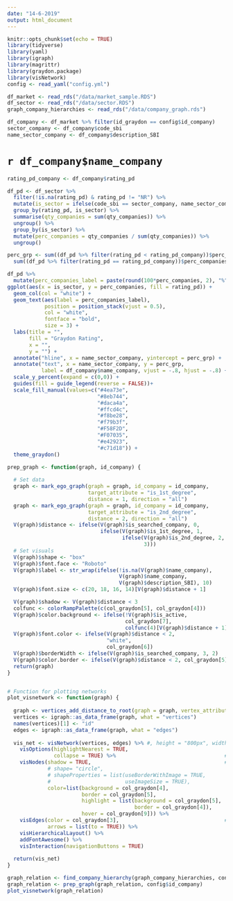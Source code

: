 ```yaml
---
date: "14-6-2019"
output: html_document
---
```


```r
knitr::opts_chunk$set(echo = TRUE)
library(tidyverse)
library(yaml)
library(igraph)
library(magrittr)
library(graydon.package)
library(visNetwork)
config <- read_yaml("config.yml")
```
```r
df_market <- read_rds("/data/market_sample.RDS")
df_sector <- read_rds("/data/sector.RDS")
graph_company_hierarchies <- read_rds("/data/company_graph.rds")

df_company <- df_market %>% filter(id_graydon == config$id_company)
sector_company <- df_company$code_sbi
name_sector_company <- df_company$description_SBI
```
# `r df_company$name_company`
```r
rating_pd_company <- df_company$rating_pd

df_pd <- df_sector %>%
  filter(!is.na(rating_pd) & rating_pd != "NR") %>% 
  mutate(is_sector = ifelse(code_sbi == sector_company, name_sector_company, "Markt")) %>% 
  group_by(rating_pd, is_sector) %>% 
  summarise(qty_companies = sum(qty_companies)) %>% 
  ungroup() %>% 
  group_by(is_sector) %>% 
  mutate(perc_companies = qty_companies / sum(qty_companies)) %>% 
  ungroup() 

perc_grp <- sum((df_pd %>% filter(rating_pd < rating_pd_company))$perc_companies) + 
  sum((df_pd %>% filter(rating_pd == rating_pd_company))$perc_companies)/2

df_pd %>% 
  mutate(perc_companies_label = paste(round(100*perc_companies, 2), "%", sep="")) %>% 
ggplot(aes(x = is_sector, y = perc_companies, fill = rating_pd)) +
  geom_col(col = "white") +
  geom_text(aes(label = perc_companies_label),
            position = position_stack(vjust = 0.5),
            col = "white",
            fontface = "bold",
            size = 3) +
  labs(title = "",
       fill = "Graydon Rating",
       x = "",
       y = "") +
  annotate("hline", x = name_sector_company, yintercept = perc_grp) +
  annotate("text", x = name_sector_company, y = perc_grp, 
           label = df_company$name_company, vjust = -.8, hjust = -.8) +
  scale_y_percent(expand = c(0,0)) +
  guides(fill = guide_legend(reverse = FALSE))+
  scale_fill_manual(values=c("#4ea73e",
                             "#8eb744",
                             "#daca4a", 
                             "#ffcd4c",
                             "#f8be28",
                             "#f79b3f",
                             "#F58F2D",
                             "#F07035",
                             "#e42923",
                             "#c71d18")) +
  theme_graydon()
```


```r
prep_graph <- function(graph, id_company) {
  
  # Set data  
  graph <- mark_ego_graph(graph = graph, id_company = id_company,
                          target_attribute = "is_1st_degree", 
                          distance = 1, direction = "all")
  graph <- mark_ego_graph(graph = graph, id_company = id_company,
                          target_attribute = "is_2nd_degree", 
                          distance = 2, direction = "all")
  V(graph)$distance <- ifelse(V(graph)$is_searched_company, 0,
                              ifelse(V(graph)$is_1st_degree, 1,
                                     ifelse(V(graph)$is_2nd_degree, 2, 
                                            3))) 
  # Set visuals
  V(graph)$shape <- "box"
  V(graph)$font.face <- "Roboto"
  V(graph)$label <- str_wrap(ifelse(!is.na(V(graph)$name_company),
                                    V(graph)$name_company,
                                    V(graph)$description_SBI), 10)
  V(graph)$font.size <- c(20, 18, 16, 14)[V(graph)$distance + 1]

  V(graph)$shadow <- V(graph)$distance < 3
  colfunc <- colorRampPalette(c(col_graydon[5], col_graydon[4]))
  V(graph)$color.background <- ifelse(!V(graph)$is_active,
                                      col_graydon[7],
                                      colfunc(4)[V(graph)$distance + 1])
  V(graph)$font.color <- ifelse(V(graph)$distance < 2,
                                "white",
                                col_graydon[6])
  V(graph)$borderWidth <- ifelse(V(graph)$is_searched_company, 3, 2)
  V(graph)$color.border <- ifelse(V(graph)$distance < 2, col_graydon[5], col_graydon[7])
  return(graph)
}


# Function for plotting networks
plot_visnetwork <- function(graph) {
  
  graph <- vertices_add_distance_to_root(graph = graph, vertex_attribute = "level")
  vertices <- igraph::as_data_frame(graph, what = "vertices")
  names(vertices)[1] <- "id"
  edges <- igraph::as_data_frame(graph, what = "edges")
  
  vis_net <- visNetwork(vertices, edges) %>% #, height = "800px", width = "100%")  %>%
    visOptions(highlightNearest = TRUE,
               collapse = TRUE) %>%                                   # General options
    visNodes(shadow = TRUE,                                           # Vertex options
             # shape= "circle",
             # shapeProperties = list(useBorderWithImage = TRUE,
             #                        useImageSize = TRUE),
             color=list(background = col_graydon[4],
                        border = col_graydon[5],
                        highlight = list(background = col_graydon[5],
                                         border = col_graydon[4]),
                        hover = col_graydon[9])) %>%
    visEdges(color = col_graydon[3],                                  # Edge options
             arrows = list(to = TRUE)) %>%
    visHierarchicalLayout() %>%
    addFontAwesome() %>% 
    visInteraction(navigationButtons = TRUE)
  
  return(vis_net)
}

graph_relation <- find_company_hierarchy(graph_company_hierarchies, config$id_company)
graph_relation <- prep_graph(graph_relation, config$id_company)
plot_visnetwork(graph_relation)
```
